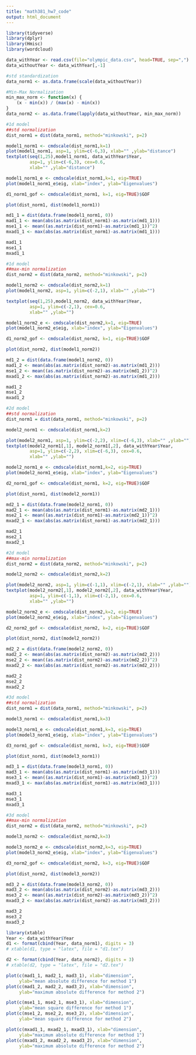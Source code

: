```yaml
---
title: "math381_hw7_code"
output: html_document
---
```


```r
library(tidyverse)
library(dplyr)
library(Hmisc)
library(wordcloud)
```


```r
data_withYear <- read.csv(file="olympic_data.csv", head=TRUE, sep=",")
data_withoutYear <- data_withYear[,-1]
```

```r
#std standardization
data_norm1 <- as.data.frame(scale(data_withoutYear))

#Min-Max Normalization
min_max_norm <- function(x) {
    (x - min(x)) / (max(x) - min(x))
}
data_norm2 <- as.data.frame(lapply(data_withoutYear, min_max_norm))
```

```r
#1d model
##std normalization
dist_norm1 = dist(data_norm1, method="minkowski", p=2)

model1_norm1 <- cmdscale(dist_norm1,k=1)
plot(model1_norm1, asp=1, ylim=c(-6,3), xlab="" ,ylab="distance")
textplot(seq(1,25),model1_norm1, data_withYear$Year,
         asp=1, ylim=c(-6,3), cex=0.6, 
         xlab="" ,ylab="distance")

model1_norm1_e <- cmdscale(dist_norm1,k=1, eig=TRUE)
plot(model1_norm1_e$eig, xlab="index", ylab="Eigenvalues")

d1_norm1_gof <- cmdscale(dist_norm1, k=1, eig=TRUE)$GOF

plot(dist_norm1, dist(model1_norm1))

md1_1 = dist(data.frame(model1_norm1, 0))
mad1_1 <- mean(abs(as.matrix(dist_norm1)-as.matrix(md1_1)))
mse1_1 <- mean((as.matrix(dist_norm1)-as.matrix(md1_1))^2)
mxad1_1 <- max(abs(as.matrix(dist_norm1)-as.matrix(md1_1)))

mad1_1
mse1_1
mxad1_1
```

```r
#1d model
##max-min normalization
dist_norm2 = dist(data_norm2, method="minkowski", p=2)

model1_norm2 <- cmdscale(dist_norm2,k=1)
plot(model1_norm2, asp=1, ylim=c(-2,1), xlab="" ,ylab="")

textplot(seq(1,25),model1_norm2, data_withYear$Year, 
         asp=1, ylim=c(-2,1), cex=0.6,
         xlab="" ,ylab="")

model1_norm2_e <- cmdscale(dist_norm2,k=1, eig=TRUE)
plot(model1_norm2_e$eig, xlab="index", ylab="Eigenvalues")

d1_norm2_gof <- cmdscale(dist_norm2, k=1, eig=TRUE)$GOF

plot(dist_norm2, dist(model1_norm2))

md1_2 = dist(data.frame(model1_norm2, 0))
mad1_2 <- mean(abs(as.matrix(dist_norm2)-as.matrix(md1_2)))
mse1_2 <- mean((as.matrix(dist_norm2)-as.matrix(md1_2))^2)
mxad1_2 <- max(abs(as.matrix(dist_norm2)-as.matrix(md1_2)))

mad1_2
mse1_2
mxad1_2
```

```r
#2d model
##std normalization
dist_norm1 = dist(data_norm1, method="minkowski", p=2)

model2_norm1 <- cmdscale(dist_norm1,k=2)

plot(model2_norm1, asp=1, ylim=c(-2,2), xlim=c(-6,3), xlab="" ,ylab="")
textplot(model2_norm1[,1], model2_norm1[,2], data_withYear$Year,
         asp=1, ylim=c(-2,2), xlim=c(-6,3), cex=0.6,
         xlab="" ,ylab="")

model2_norm1_e <- cmdscale(dist_norm1,k=2, eig=TRUE)
plot(model2_norm1_e$eig, xlab="index", ylab="Eigenvalues")

d2_norm1_gof <- cmdscale(dist_norm1, k=2, eig=TRUE)$GOF

plot(dist_norm1, dist(model2_norm1))

md2_1 = dist(data.frame(model2_norm1, 0))
mad2_1 <- mean(abs(as.matrix(dist_norm1)-as.matrix(md2_1)))
mse2_1 <- mean((as.matrix(dist_norm1)-as.matrix(md2_1))^2)
mxad2_1 <- max(abs(as.matrix(dist_norm1)-as.matrix(md2_1)))

mad2_1
mse2_1
mxad2_1
```
```r
#2d model
##max-min normalization
dist_norm2 = dist(data_norm2, method="minkowski", p=2)

model2_norm2 <- cmdscale(dist_norm2,k=2)

plot(model2_norm2, asp=1, ylim=c(-1,1), xlim=c(-2,1), xlab="" ,ylab="")
textplot(model2_norm2[,1], model2_norm2[,2], data_withYear$Year,
         asp=1, ylim=c(-1,1), xlim=c(-2,1), cex=0.6,
         xlab="" ,ylab="")

model2_norm2_e <- cmdscale(dist_norm2,k=2, eig=TRUE)
plot(model2_norm2_e$eig, xlab="index", ylab="Eigenvalues")

d2_norm2_gof <- cmdscale(dist_norm2, k=2, eig=TRUE)$GOF

plot(dist_norm2, dist(model2_norm2))

md2_2 = dist(data.frame(model2_norm2, 0))
mad2_2 <- mean(abs(as.matrix(dist_norm2)-as.matrix(md2_2)))
mse2_2 <- mean((as.matrix(dist_norm2)-as.matrix(md2_2))^2)
mxad2_2 <- max(abs(as.matrix(dist_norm2)-as.matrix(md2_2)))

mad2_2
mse2_2
mxad2_2
```
```r
#3d model
##std normalization
dist_norm1 = dist(data_norm1, method="minkowski", p=2)

model3_norm1 <- cmdscale(dist_norm1,k=3)

model3_norm1_e <- cmdscale(dist_norm1,k=3, eig=TRUE)
plot(model3_norm1_e$eig, xlab="index", ylab="Eigenvalues")

d3_norm1_gof <- cmdscale(dist_norm1, k=3, eig=TRUE)$GOF

plot(dist_norm1, dist(model3_norm1))

md3_1 = dist(data.frame(model3_norm1, 0))
mad3_1 <- mean(abs(as.matrix(dist_norm1)-as.matrix(md3_1)))
mse3_1 <- mean((as.matrix(dist_norm1)-as.matrix(md3_1))^2)
mxad3_1 <- max(abs(as.matrix(dist_norm1)-as.matrix(md3_1)))

mad3_1
mse3_1
mxad3_1
```
```r
#3d model
##max-min normalization
dist_norm2 = dist(data_norm2, method="minkowski", p=2)

model3_norm2 <- cmdscale(dist_norm2,k=3)

model3_norm2_e <- cmdscale(dist_norm2,k=3, eig=TRUE)
plot(model3_norm2_e$eig, xlab="index", ylab="Eigenvalues")

d3_norm2_gof <- cmdscale(dist_norm2, k=3, eig=TRUE)$GOF

plot(dist_norm2, dist(model3_norm2))

md3_2 = dist(data.frame(model3_norm2, 0))
mad3_2 <- mean(abs(as.matrix(dist_norm2)-as.matrix(md3_2)))
mse3_2 <- mean((as.matrix(dist_norm2)-as.matrix(md3_2))^2)
mxad3_2 <- max(abs(as.matrix(dist_norm2)-as.matrix(md3_2)))

mad3_2
mse3_2
mxad3_2
```


```r
library(xtable)
Year <- data_withYear$Year
d1 <- format(cbind(Year, data_norm1), digits = 3)
# xtable(d1, type = "latex", file = "d1.tex")

d2 <- format(cbind(Year, data_norm2), digits = 3)
# xtable(d2, type = "latex", file = "d2.tex")
```

```r
plot(c(mad1_1, mad2_1, mad3_1), xlab="dimension",
     ylab="mean absolute difference for method 1")
plot(c(mad1_2, mad2_2, mad3_2), xlab="dimension",
     ylab="maximum absolute difference for method 2")

plot(c(mse1_1, mse2_1, mse3_1), xlab="dimension",
     ylab="mean square difference for method 1")
plot(c(mse1_2, mse2_2, mse3_2), xlab="dimension",
     ylab="mean square difference for method 2")

plot(c(mxad1_1, mxad2_1, mxad3_1), xlab="dimension",
     ylab="maximum absolute difference for method 1")
plot(c(mxad1_2, mxad2_2, mxad3_2), xlab="dimension",
     ylab="maximum absolute difference for method 2")
```

